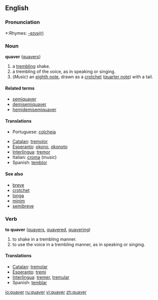==English==

===Pronunciation===
*:Rhymes: [[Rhymes:English:-eɪvə(r)|-eɪvə(r)]]

=== Noun ===
'''quaver''' ([[quavers]])

# a [[trembling]] shake.
# a trembling of the voice, as in speaking or singing.
# (''Music'') an [[eighth note]], drawn as a [[crotchet]] ([[quarter note]]) with a tail.

==== Related terms ====
*[[semiquaver]]
*[[demisemiquaver]]
*[[hemidemisemiquaver]]

==== Translations ====
{{trans-top|music}}
*Portuguese: [[colcheia]] {{f}}
{{trans-mid}}
{{trans-bottom}}

{{rfc-trans}}
*[[Catalan]]: [[tremolor]]
*[[Esperanto]]: [[okono]], [[okonoto]]
*[[Interlingua]]: [[tremor]]
*Italian: [[croma]] {{f}} (music)
*Spanish: [[temblor]]

====See also====
*[[breve]]
*[[crotchet]]
*[[longa]]
*[[minim]]
*[[semibreve]]

=== Verb ===
'''to quaver''' ([[quavers]], [[quavered]], [[quavering]])

# to shake in a trembling manner.
# to use the voice in a trembling manner, as in speaking or singing.

==== Translations ====
*[[Catalan]]: [[tremolar]]
*[[Esperanto]]: [[tremi]]
*[[Interlingua]]: [[tremer]], [[tremular]]
*Spanish: [[temblar]]

[[io:quaver]]
[[ru:quaver]]
[[vi:quaver]]
[[zh:quaver]]